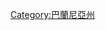 {{tsl|en|Category:People by county in Hungary||Baranya}}
[[Category:巴蘭尼亞州|Category:巴蘭尼亞州]]
{{Cat more|巴蘭尼亞州}}